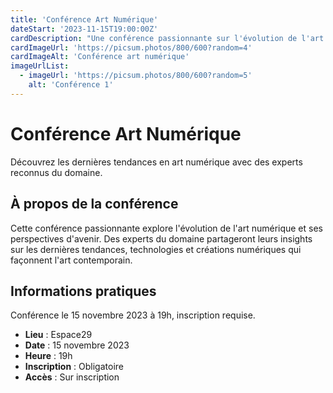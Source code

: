 ```yaml
---
title: 'Conférence Art Numérique'
dateStart: '2023-11-15T19:00:00Z'
cardDescription: "Une conférence passionnante sur l'évolution de l'art numérique et ses perspectives d'avenir."
cardImageUrl: 'https://picsum.photos/800/600?random=4'
cardImageAlt: 'Conférence art numérique'
imageUrlList:
  - imageUrl: 'https://picsum.photos/800/600?random=5'
    alt: 'Conférence 1'
---
```


# Conférence Art Numérique

Découvrez les dernières tendances en art numérique avec des experts reconnus du domaine.

## À propos de la conférence

Cette conférence passionnante explore l'évolution de l'art numérique et ses perspectives d'avenir. Des experts du domaine partageront leurs insights sur les dernières tendances, technologies et créations numériques qui façonnent l'art contemporain.

## Informations pratiques

Conférence le 15 novembre 2023 à 19h, inscription requise.

- **Lieu** : Espace29
- **Date** : 15 novembre 2023
- **Heure** : 19h
- **Inscription** : Obligatoire
- **Accès** : Sur inscription

